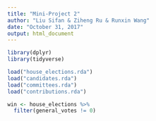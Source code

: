 ```yaml
---
title: "Mini-Project 2"
author: "Liu Sifan & Ziheng Ru & Runxin Wang"
date: "October 31, 2017"
output: html_document
---
```



```r
library(dplyr)
library(tidyverse)

```


```r
load("house_elections.rda")
load("candidates.rda")
load("committees.rda")
load("contributions.rda")
```

```r
win <- house_elections %>%
  filter(general_votes != 0)
```

